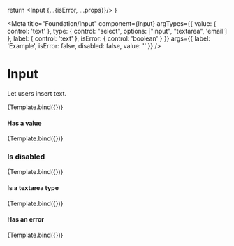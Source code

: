 
  return <Input {...{isError, ...props}}/>
}

<Meta
  title="Foundation/Input"
  component={Input}
  argTypes={{
    value: {
      control: 'text'
    },
    type: { control: "select", options: ["input", "textarea", 'email'] },
    label: {
      control: 'text'
    },
    isError: {
      control: 'boolean'
    }
  }} args={{
    label: 'Example',
    isError: false,
    disabled: false,
    value: ''
  }}
/>

# Input

Let users insert text.

<Canvas withToolbar>
  <Story name='No arguments'>
    {Template.bind({})}
  </Story>
</Canvas>

<Controls />

#### __Has a value__

<Canvas>
  <Story name="Value" args={{value: 'value'}}>
    {Template.bind({})}
  </Story>
</Canvas>

### __Is disabled__

<Canvas>
  <Story name="Disabled" args={{disabled: true}}>
    {Template.bind({})}
  </Story>
</Canvas>

#### __Is a textarea type__

<Canvas>
  <Story name="Textarea" args={{type: 'textarea'}}>
    {Template.bind({})}
  </Story>
</Canvas>



#### __Has an error__

<Canvas>
  <Story name="Error" args={{isError: true}}>
    {Template.bind({})}
  </Story>
</Canvas>
